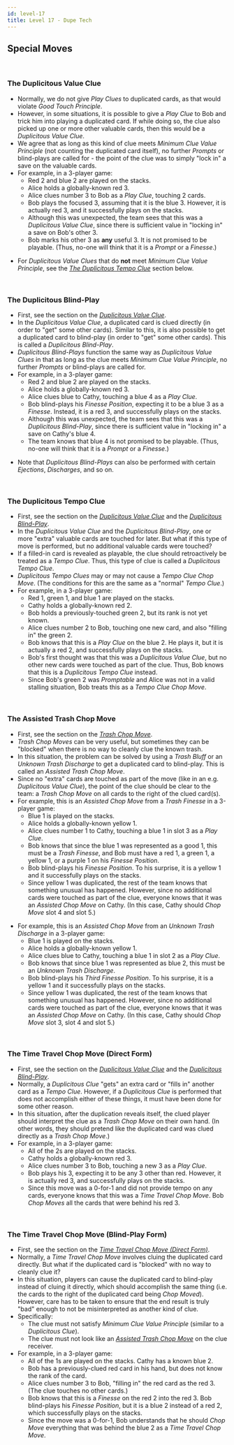 ```yaml
---
id: level-17
title: Level 17 - Dupe Tech
---
```



## Special Moves

<br />

### The Duplicitous Value Clue

- Normally, we do not give _Play Clues_ to duplicated cards, as that would violate _Good Touch Principle_.
- However, in some situations, it is possible to give a _Play Clue_ to Bob and trick him into playing a duplicated card. If while doing so, the clue also picked up one or more other valuable cards, then this would be a _Duplicitous Value Clue_.
- We agree that as long as this kind of clue meets _Minimum Clue Value Principle_ (not counting the duplicated card itself), no further _Prompts_ or blind-plays are called for - the point of the clue was to simply "lock in" a save on the valuable cards.
- For example, in a 3-player game:
  - Red 2 and blue 2 are played on the stacks.
  - Alice holds a globally-known red 3.
  - Alice clues number 3 to Bob as a _Play Clue_, touching 2 cards.
  - Bob plays the focused 3, assuming that it is the blue 3. However, it is actually red 3, and it successfully plays on the stacks.
  - Although this was unexpected, the team sees that this was a _Duplicitous Value Clue_, since there is sufficient value in "locking in" a save on Bob's other 3.
  - Bob marks his other 3 as **any** useful 3. It is not promised to be playable. (Thus, no-one will think that it is a _Prompt_ or a _Finesse_.)

<DuplicitousValueClue />

- For _Duplicitous Value Clues_ that do **not** meet _Minimum Clue Value Principle_, see the _[The Duplicitous Tempo Clue](#the-duplicitous-tempo-clue)_ section below.

<br />

### The Duplicitous Blind-Play

- First, see the section on the _[Duplicitous Value Clue](#the-duplicitous-value-clue)_.
- In the _Duplicitous Value Clue_, a duplicated card is clued directly (in order to "get" some other cards). Similar to this, it is also possible to get a duplicated card to blind-play (in order to "get" some other cards). This is called a _Duplicitous Blind-Play_.
- _Duplicitous Blind-Plays_ function the same way as _Duplicitous Value Clues_ in that as long as the clue meets _Minimum Clue Value Principle_, no further _Prompts_ or blind-plays are called for.
- For example, in a 3-player game:
  - Red 2 and blue 2 are played on the stacks.
  - Alice holds a globally-known red 3.
  - Alice clues blue to Cathy, touching a blue 4 as a _Play Clue_.
  - Bob blind-plays his _Finesse Position_, expecting it to be a blue 3 as a _Finesse_. Instead, it is a red 3, and successfully plays on the stacks.
  - Although this was unexpected, the team sees that this was a _Duplicitous Blind-Play_, since there is sufficient value in "locking in" a save on Cathy's blue 4.
  - The team knows that blue 4 is not promised to be playable. (Thus, no-one will think that it is a _Prompt_ or a _Finesse_.)

<DuplicitousBlindPlay />

- Note that _Duplicitous Blind-Plays_ can also be performed with certain _Ejections_, _Discharges_, and so on.

<br />

### The Duplicitous Tempo Clue

- First, see the section on the _[Duplicitous Value Clue](#the-duplicitous-value-clue)_ and the _[Duplicitous Blind-Play](#the-duplicitous-blind-play)_.
- In the _Duplicitous Value Clue_ and the _Duplicitous Blind-Play_, one or more "extra" valuable cards are touched for later. But what if this type of move is performed, but no additional valuable cards were touched?
- If a filled-in card is revealed as playable, the clue should retroactively be treated as a _Tempo Clue_. Thus, this type of clue is called a _Duplicitous Tempo Clue_.
- _Duplicitous Tempo Clues_ may or may not cause a _Tempo Clue Chop Move_. (The conditions for this are the same as a "normal" _Tempo Clue_.)
- For example, in a 3-player game:
  - Red 1, green 1, and blue 1 are played on the stacks.
  - Cathy holds a globally-known red 2.
  - Bob holds a previously-touched green 2, but its rank is not yet known.
  - Alice clues number 2 to Bob, touching one new card, and also "filling in" the green 2.
  - Bob knows that this is a _Play Clue_ on the blue 2. He plays it, but it is actually a red 2, and successfully plays on the stacks.
  - Bob's first thought was that this was a _Duplicitous Value Clue_, but no other new cards were touched as part of the clue. Thus, Bob knows that this is a _Duplicitous Tempo Clue_ instead.
  - Since Bob's green 2 was _Promptable_ and Alice was not in a valid stalling situation, Bob treats this as a _Tempo Clue Chop Move_.

<DuplicitousTempoClue />

<br />

### The Assisted Trash Chop Move

- First, see the section on the _[Trash Chop Move](level-4.mdx#the-trash-chop-move)_.
- _Trash Chop Moves_ can be very useful, but sometimes they can be "blocked" when there is no way to cleanly clue the known trash.
- In this situation, the problem can be solved by using a _Trash Bluff_ or an _Unknown Trash Discharge_ to get a duplicated card to blind-play. This is called an _Assisted Trash Chop Move_.
- Since no "extra" cards are touched as part of the move (like in an e.g. _Duplicitous Value Clue_), the point of the clue should be clear to the team: a _Trash Chop Move_ on all cards to the right of the clued card(s).
- For example, this is an _Assisted Chop Move_ from a _Trash Finesse_ in a 3-player game:
  - Blue 1 is played on the stacks.
  - Alice holds a globally-known yellow 1.
  - Alice clues number 1 to Cathy, touching a blue 1 in slot 3 as a _Play Clue_.
  - Bob knows that since the blue 1 was represented as a good 1, this must be a _Trash Finesse_, and Bob must have a red 1, a green 1, a yellow 1, or a purple 1 on his _Finesse Position_.
  - Bob blind-plays his _Finesse Position_. To his surprise, it is a yellow 1 and it successfully plays on the stacks.
  - Since yellow 1 was duplicated, the rest of the team knows that something unusual has happened. However, since no additional cards were touched as part of the clue, everyone knows that it was an _Assisted Chop Move_ on Cathy. (In this case, Cathy should _Chop Move_ slot 4 and slot 5.)

<AssistedTrashChopMoveTrashFinesse />

- For example, this is an _Assisted Chop Move_ from an _Unknown Trash Discharge_ in a 3-player game:
  - Blue 1 is played on the stacks.
  - Alice holds a globally-known yellow 1.
  - Alice clues blue to Cathy, touching a blue 1 in slot 2 as a _Play Clue_.
  - Bob knows that since blue 1 was represented as blue 2, this must be an _Unknown Trash Discharge_.
  - Bob blind-plays his _Third Finesse Position_. To his surprise, it is a yellow 1 and it successfully plays on the stacks.
  - Since yellow 1 was duplicated, the rest of the team knows that something unusual has happened. However, since no additional cards were touched as part of the clue, everyone knows that it was an _Assisted Chop Move_ on Cathy. (In this case, Cathy should _Chop Move_ slot 3, slot 4 and slot 5.)

<AssistedTrashChopMoveUTD />

<br />

### The Time Travel Chop Move (Direct Form)

- First, see the section on the _[Duplicitous Value Clue](#the-duplicitous-value-clue)_ and the _[Duplicitous Blind-Play](#the-duplicitous-blind-play)_.
- Normally, a _Duplicitous Clue_ "gets" an extra card or "fills in" another card as a _Tempo Clue_. However, if a _Duplicitous Clue_ is performed that does not accomplish either of these things, it must have been done for some other reason.
- In this situation, after the duplication reveals itself, the clued player should interpret the clue as a _Trash Chop Move_ on their own hand. (In other words, they should pretend like the duplicated card was clued directly as a _Trash Chop Move_.)
- For example, in a 3-player game:
  - All of the 2s are played on the stacks.
  - Cathy holds a globally-known red 3.
  - Alice clues number 3 to Bob, touching a new 3 as a _Play Clue_.
  - Bob plays his 3, expecting it to be any 3 other than red. However, it is actually red 3, and successfully plays on the stacks.
  - Since this move was a 0-for-1 and did not provide tempo on any cards, everyone knows that this was a _Time Travel Chop Move_. Bob _Chop Moves_ all the cards that were behind his red 3.

<TimeTravelChopMoveDirect />

<br />

### The Time Travel Chop Move (Blind-Play Form)

- First, see the section on the _[Time Travel Chop Move (Direct Form)](#the-time-travel-chop-move-direct-form)_.
- Normally, a _Time Travel Chop Move_ involves cluing the duplicated card directly. But what if the duplicated card is "blocked" with no way to cleanly clue it?
- In this situation, players can cause the duplicated card to blind-play instead of cluing it directly, which should accomplish the same thing (i.e. the cards to the right of the duplicated card being _Chop Moved_). However, care has to be taken to ensure that the end result is truly "bad" enough to not be misinterpreted as another kind of clue.
- Specifically:
  - The clue must not satisfy _Minimum Clue Value Principle_ (similar to a _Duplicitous Clue_).
  - The clue must not look like an _[Assisted Trash Chop Move](#the-assisted-trash-chop-move)_ on the clue receiver.
- For example, in a 3-player game:
  - All of the 1s are played on the stacks. Cathy has a known blue 2.
  - Bob has a previously-clued red card in his hand, but does not know the rank of the card.
  - Alice clues number 3 to Bob, "filling in" the red card as the red 3. (The clue touches no other cards.)
  - Bob knows that this is a _Finesse_ on the red 2 into the red 3. Bob blind-plays his _Finesse Position_, but it is a blue 2 instead of a red 2, which successfully plays on the stacks.
  - Since the move was a 0-for-1, Bob understands that he should _Chop Move_ everything that was behind the blue 2 as a _Time Travel Chop Move_.

<TimeTravelChopMoveBlind />
